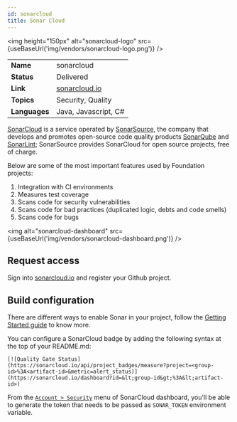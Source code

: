 ```yaml
---
id: sonarcloud
title: Sonar Cloud
---
```



<img height="150px" alt="sonarcloud-logo" src={useBaseUrl('img/vendors/sonarcloud-logo.png')} />

| | |
|--- | :---|
| **Name** | sonarcloud |
| **Status** | Delivered |
| **Link** | [sonarcloud.io](https://sonarcloud.io) |
| **Topics** | Security, Quality |
| **Languages** | Java, Javascript, C# |

[SonarCloud](https://sonarcloud.io/) is a service operated by [SonarSource](https://www.sonarsource.com/), the company that develops and promotes open-source code quality products [SonarQube](https://www.sonarqube.org/) and [SonarLint](https://www.sonarlint.org/); SonarSource provides SonarCloud for open source projects, free of charge.

Below are some of the most important features used by Foundation projects:

1. Integration with CI environments
2. Measures test coverage
3. Scans code for security vulnerabilities
4. Scans code for bad practices (duplicated logic, debts and code smells)
5. Scans code for bugs

<img alt="sonarcloud-dashboard" src={useBaseUrl('img/vendors/sonarcloud-dashboard.png')} />

## Request access
Sign into [sonarcloud.io](https://sonarcloud.io) and register your Github project.

## Build configuration
There are different ways to enable Sonar in your project, follow the [Getting Started guide](https://sonarcloud.io/sessions/new) to know more.

You can configure a SonarCloud badge by adding the following syntax at the top of your README.md:

```
[![Quality Gate Status](https://sonarcloud.io/api/project_badges/measure?project=<group-id>%3A<artifact-id>&metric=alert_status)](https://sonarcloud.io/dashboard?id=&lt;group-id&gt;%3A&lt;artifact-id>)
```

From the [`Account > Security`](https://sonarcloud.io/account/security/) menu of SonarCloud dashboard, you'll be able to generate the token that needs to be passed as `SONAR_TOKEN` environment variable.